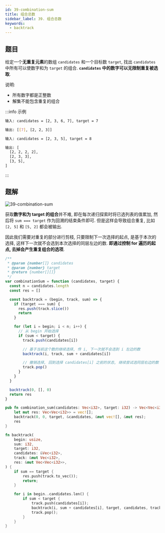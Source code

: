 ```yaml
---
id: 39-combination-sum
title: 组合总数
sidebar_label: 39. 组合总数
keywords:
  - backtrack
---
```


## 题目

给定一个**无重复元素**的数组 `candidates` 和一个目标数 `target`, 找出 `candidates` 中所有可以使数字和为 `target` 的组合. **`candidates` 中的数字可以无限制重复被选取**.

说明:

- 所有数字都是正整数
- 解集不能包含重复的组合

:::info 示例

```bash
输入: candidates = [2, 3, 6, 7], target = 7

输出: [[7], [2, 2, 3]]
```

```bash
输入: candidates = [2, 3, 5], target = 8

输出: [
  [2, 2, 2, 2],
  [2, 3, 3],
  [3, 5],
]
```

:::

## 题解

![39-combination-sum](../../static/img/39-combination-sum.png)

获取**数字和为 target 的组合**并不难, 即在每次递归探索时将已选列表的值累加, 然后将 `sum === target` 作为回溯的结束条件即可. 但是这样会导致组合重复, 比如 `[2, 5]` 和 `[5, 2]` 都会被输出.

因此我们需要对重复的部分进行剪枝, 只要限制下一次选择的起点, 是基于本次的选择, 这样下一次就不会选到本次选择的同层左边的数.
**即通过控制 for 遍历的起点, 去掉会产生重复组合的选项**.


<Tabs>
  <TabItem value="JavaScript" label="JavaScript" default>

```js
/**
 * @param {number[]} candidates
 * @param {number} target
 * @return {number[][]}
 */
var combinationSum = function (candidates, target) {
  const n = candidates.length
  const res = []

  const backtrack = (begin, track, sum) => {
    if (target === sum) {
      res.push(track.slice())
      return
    }

    for (let i = begin; i < n; i++) {
      // 从 begin 开始选择
      if (sum < target) {
        track.push(candidates[i])

        // 基于当前这个数的继续选择, 传 i, 下一次就不会选到 i 左边的数
        backtrack(i, track, sum + candidates[i])

        // 撤销选择, 回到选择 candidates[i] 之前的状态, 继续尝试选同层右边的数
        track.pop()
      }
    }
  }

  backtrack(0, [], 0)
  return res
}
```

</TabItem>
<TabItem value="Rust" label="Rust">

```rust
pub fn combination_sum(candidates: Vec<i32>, target: i32) -> Vec<Vec<i32>> {
    let mut res: Vec<Vec<i32>> = vec![];
    backtrack(0, 0, target, &candidates, &mut vec![], &mut res);
    res
}

fn backtrack(
    begin: usize,
    sum: i32,
    target: i32,
    candidates: &Vec<i32>,
    track: &mut Vec<i32>,
    res: &mut Vec<Vec<i32>>,
) {
    if sum == target {
        res.push(track.to_vec());
        return;
    }

    for i in begin..candidates.len() {
        if sum < target {
            track.push(candidates[i]);
            backtrack(i, sum + candidates[i], target, candidates, track, res);
            track.pop();
        }
    }
}

```

</TabItem>
</Tabs>
